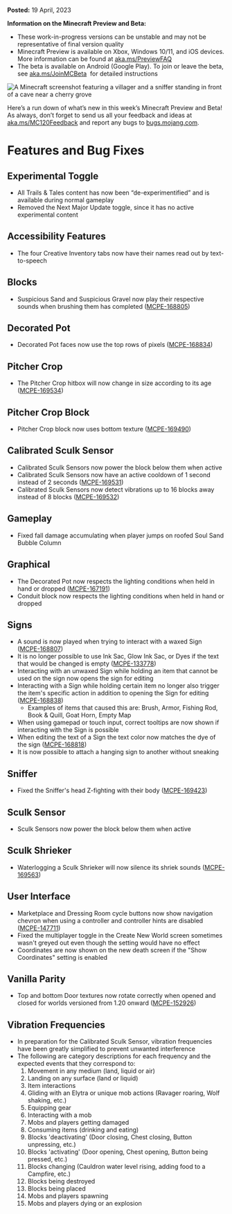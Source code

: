 **Posted:** 19 April, 2023

**Information on the Minecraft Preview and Beta:** 

-   These work-in-progress versions can be unstable and may not be representative of final version quality 
-   Minecraft Preview is available on Xbox, Windows 10/11, and iOS devices. More information can be found at [aka.ms/PreviewFAQ](http://aka.ms/PreviewFAQ)
-   The beta is available on Android (Google Play). To join or leave the beta, see [aka.ms/JoinMCBeta](https://aka.ms/JoinMCBeta)  for detailed instructions

![A Minecraft screenshot featuring a villager and a sniffer standing in front of a cave near a cherry grove](https://feedback.minecraft.net/hc/article_attachments/14998197233421)

Here’s a run down of what’s new in this week’s Minecraft Preview and Beta! As always, don’t forget to send us all your feedback and ideas at [aka.ms/MC120Feedback](http://aka.ms/MC120Feedback) and report any bugs to [bugs.mojang.com](http://bugs.mojang.com/).

# **Features and Bug Fixes**

## **Experimental Toggle**

-   All Trails & Tales content has now been “de-experimentified” and is available during normal gameplay
-   Removed the Next Major Update toggle, since it has no active experimental content

## **Accessibility Features**

-   The four Creative Inventory tabs now have their names read out by text-to-speech

## **Blocks**

-   Suspicious Sand and Suspicious Gravel now play their respective sounds when brushing them has completed ([MCPE-168805](https://bugs.mojang.com/browse/MCPE-168805))

## **Decorated Pot**

-   Decorated Pot faces now use the top rows of pixels ([MCPE-168834](https://bugs.mojang.com/browse/MCPE-168834))

## **Pitcher Crop**

-   The Pitcher Crop hitbox will now change in size according to its age ([MCPE-169534](https://bugs.mojang.com/browse/MCPE-169534))

## **Pitcher Crop Block**

-   Pitcher Crop block now uses bottom texture ([MCPE-169490](https://bugs.mojang.com/browse/MCPE-169490))

## **Calibrated Sculk Sensor**

-   Calibrated Sculk Sensors now power the block below them when active
-   Calibrated Sculk Sensors now have an active cooldown of 1 second instead of 2 seconds ([MCPE-169531](https://bugs.mojang.com/browse/MCPE-169531))
-   Calibrated Sculk Sensors now detect vibrations up to 16 blocks away instead of 8 blocks ([MCPE-169532](https://bugs.mojang.com/browse/MCPE-169532))

## **Gameplay**

-   Fixed fall damage accumulating when player jumps on roofed Soul Sand Bubble Column

## **Graphical**

-   The Decorated Pot now respects the lighting conditions when held in hand or dropped ([MCPE-167191](https://bugs.mojang.com/browse/MCPE-167191))
-   Conduit block now respects the lighting conditions when held in hand or dropped

## **Signs**

-   A sound is now played when trying to interact with a waxed Sign ([MCPE-168807](https://bugs.mojang.com/browse/MCPE-168807))
-   It is no longer possible to use Ink Sac, Glow Ink Sac, or Dyes if the text that would be changed is empty ([MCPE-133778](https://bugs.mojang.com/browse/MCPE-133778))
-   Interacting with an unwaxed Sign while holding an item that cannot be used on the sign now opens the sign for editing
-   Interacting with a Sign while holding certain item no longer also trigger the item's specific action in addition to opening the Sign for editing ([MCPE-168838](https://bugs.mojang.com/browse/MCPE-168838))
    -   Examples of items that caused this are: Brush, Armor, Fishing Rod, Book & Quill, Goat Horn, Empty Map
-   When using gamepad or touch input, correct tooltips are now shown if interacting with the Sign is possible
-   When editing the text of a Sign the text color now matches the dye of the sign ([MCPE-168818](https://bugs.mojang.com/browse/MCPE-168818))
-   It is now possible to attach a hanging sign to another without sneaking

## **Sniffer**

-   Fixed the Sniffer's head Z-fighting with their body ([MCPE-169423](https://bugs.mojang.com/browse/MCPE-169423))

## **Sculk Sensor**

-   Sculk Sensors now power the block below them when active

## **Sculk Shrieker**

-   Waterlogging a Sculk Shrieker will now silence its shriek sounds ([MCPE-169563](https://bugs.mojang.com/browse/MCPE-169563))

## **User Interface**

-   Marketplace and Dressing Room cycle buttons now show navigation chevron when using a controller and controller hints are disabled ([MCPE-147711](https://bugs.mojang.com/browse/MCPE-147711))
-   Fixed the multiplayer toggle in the Create New World screen sometimes wasn't greyed out even though the setting would have no effect
-   Coordinates are now shown on the new death screen if the "Show Coordinates" setting is enabled

## **Vanilla Parity**

-   Top and bottom Door textures now rotate correctly when opened and closed for worlds versioned from 1.20 onward ([MCPE-152926](https://bugs.mojang.com/browse/MCPE-152926))

## **Vibration Frequencies**

-   In preparation for the Calibrated Sculk Sensor, vibration frequencies have been greatly simplified to prevent unwanted interference
-   The following are category descriptions for each frequency and the expected events that they correspond to:
    1.  Movement in any medium (land, liquid or air)
    2.  Landing on any surface (land or liquid)
    3.  Item interactions
    4.  Gliding with an Elytra or unique mob actions (Ravager roaring, Wolf shaking, etc.)
    5.  Equipping gear
    6.  Interacting with a mob
    7.  Mobs and players getting damaged
    8.  Consuming items (drinking and eating)
    9.  Blocks 'deactivating' (Door closing, Chest closing, Button unpressing, etc.)
    10.  Blocks 'activating' (Door opening, Chest opening, Button being pressed, etc.)
    11.  Blocks changing (Cauldron water level rising, adding food to a Campfire, etc.)
    12.  Blocks being destroyed
    13.  Blocks being placed
    14.  Mobs and players spawning
    15.  Mobs and players dying or an explosion


